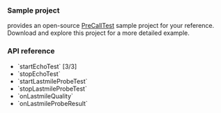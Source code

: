 <PlatformWrapper platform="windows">

### Sample project

<Vg k="COMPANY" /> provides an open-source [PreCallTest](https://github.com/AgoraIO/API-Examples/tree/4.0.0-GA/windows/APIExample/APIExample/Advanced/PreCallTest) sample project for your reference. Download and explore this project for a more detailed example.

### API reference

- <Link to="{{Global.API_REF_WINDOWS_ROOT_CPP}}/class_irtcengine.html#api_irtcengine_startechotest3">`startEchoTest` [3/3]</Link>
- <Link to="{{Global.API_REF_WINDOWS_ROOT_CPP}}/class_irtcengine.html#api_irtcengine_stopechotest">`stopEchoTest`</Link>
- <Link to="{{Global.API_REF_WINDOWS_ROOT_CPP}}/class_irtcengine.html#api_irtcengine_startlastmileprobetest">`startLastmileProbeTest`</Link>
- <Link to="{{Global.API_REF_WINDOWS_ROOT_CPP}}/class_irtcengine.html#api_irtcengine_stoplastmileprobetest">`stopLastmileProbeTest`</Link>
- <Link to="{{Global.API_REF_WINDOWS_ROOT_CPP}}/class_irtcengineeventhandler.html#callback_irtcengineeventhandler_onlastmilequality">`onLastmileQuality`</Link>
- <Link to="{{Global.API_REF_WINDOWS_ROOT_CPP}}/class_irtcengineeventhandler.html#callback_irtcengineeventhandler_onlastmileproberesult">`onLastmileProbeResult`</Link>

</PlatformWrapper>